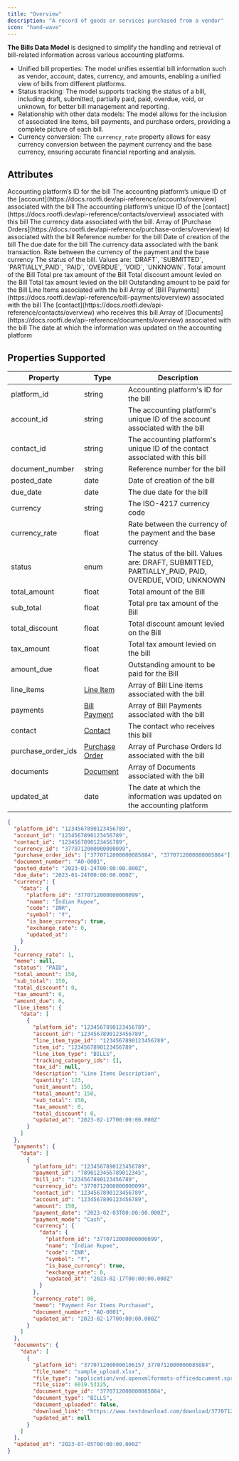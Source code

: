 ```yaml
---
title: "Overview"
description: "A record of goods or services purchased from a vendor"
icon: "hand-wave"
---
```


**The Bills Data Model** is designed to simplify the handling and retrieval of bill-related information across various accounting platforms.

- Unified bill properties: The model unifies essential bill information such as vendor, account, dates, currency, and amounts, enabling a unified view of bills from different platforms.
- Status tracking: The model supports tracking the status of a bill, including draft, submitted, partially paid, paid, overdue, void, or unknown, for better bill management and reporting.
- Relationship with other data models: The model allows for the inclusion of associated line items, bill payments, and purchase orders, providing a complete picture of each bill.
- Currency conversion: The `currency_rate` property allows for easy currency conversion between the payment currency and the base currency, ensuring accurate financial reporting and analysis.

## Attributes

<ResponseField name="platform_id" type="string" required>
  Accounting platform’s ID for the bill
</ResponseField>

<ResponseField name="account_id" type="string">
  The accounting platform’s unique ID of the [account](https://docs.rootfi.dev/api-reference/accounts/overview) associated with the bill
</ResponseField>

<ResponseField name="contact_id" type="string">
  The accounting platform’s unique ID of the [contact](https://docs.rootfi.dev/api-reference/contacts/overview) associated with this bill
</ResponseField>

<ResponseField name="currency_id" type="string">
  The currency data associated with the bill.
</ResponseField>

<ResponseField name="purchase_order_ids" type="Array">
  Array of [Purchase Orders](https://docs.rootfi.dev/api-reference/purchase-orders/overview) Id associated with the bill
</ResponseField>

<ResponseField name="document_number" type="string">
  Reference number for the bill
</ResponseField>

<ResponseField name="posted_date" type="date">
  Date of creation of the bill
</ResponseField>

<ResponseField name="due_date" type="date">
  The due date for the bill
</ResponseField>

<ResponseField name="currency" type="string">
  The currency data associated with the bank transaction.
  <Expandable title="properties">
    <ResponseField name="data" type="Object">
      <Expandable title="properties">
        <Snippet file="currency_snippet.mdx" />
      </Expandable>
    </ResponseField>
  </Expandable>
</ResponseField>

<ResponseField name="currency_rate" type="float">
  Rate between the currency of the payment and the base currency
</ResponseField>

<ResponseField name="status" type="enum">
  The status of the bill. Values are: `DRAFT`, `SUBMITTED`, `PARTIALLY_PAID`, `PAID`, `OVERDUE`, `VOID`, `UNKNOWN`.
</ResponseField>

<ResponseField name="total_amount" type="float">
  Total amount of the Bill
</ResponseField>

<ResponseField name="sub_total" type="float">
  Total pre tax amount of the Bill
</ResponseField>

<ResponseField name="total_discount" type="float">
  Total discount amount levied on the Bill
</ResponseField>

<ResponseField name="tax_amount" type="float">
  Total tax amount levied on the bill
</ResponseField>

<ResponseField name="amount_due" type="float">
  Outstanding amount to be paid for the Bill
</ResponseField>

<ResponseField name="line_items" type="Line Item">
  Line Items associated with the bill
  <Expandable title="properties">
    <ResponseField name="data" type="Object">
      <Expandable title="properties">
        <Snippet file="line_items_snippeet.mdx" />
      </Expandable>
    </ResponseField>
  </Expandable>
</ResponseField>

<ResponseField name="payments" type="Bill Payment">
  Array of [Bill Payments](https://docs.rootfi.dev/api-reference/bill-payments/overview) associated with the bill
  <Expandable title="properties">
    <ResponseField name="data" type="Object">
      <Expandable title="properties">
        <Snippet file="bill_payment.mdx" />
      </Expandable>
    </ResponseField>
  </Expandable>
</ResponseField>

<ResponseField name="contact" type="Contact">
  The [contact](https://docs.rootfi.dev/api-reference/contacts/overview) who receives this bill
</ResponseField>

<ResponseField name="documents" type="Document">
  Array of [Documents](https://docs.rootfi.dev/api-reference/documents/overview) associated with the bill
  <Expandable title="properties">
    <ResponseField name="data" type="Object">
      <Expandable title="properties">
        <Snippet file="documents_snippet.mdx" />
      </Expandable>
    </ResponseField>
  </Expandable>
</ResponseField>

<ResponseField name="updated_at" type="date">
  The date at which the information was updated on the accounting platform
</ResponseField>

## Properties Supported

| Property           | Type                                    | Description                                                                                        |
| ------------------ | --------------------------------------- | -------------------------------------------------------------------------------------------------- |
| platform_id        | string                                  | Accounting platform's ID for the bill                                                              |
| account_id         | string                                  | The accounting platform's unique ID of the account associated with the bill                        |
| contact_id         | string                                  | The accounting platform's unique ID of the contact associated with this bill                       |
| document_number    | string                                  | Reference number for the bill                                                                      |
| posted_date        | date                                    | Date of creation of the bill                                                                       |
| due_date           | date                                    | The due date for the bill                                                                          |
| currency           | string                                  | The ISO-4217 currency code                                                                         |
| currency_rate      | float                                   | Rate between the currency of the payment and the base currency                                     |
| status             | enum                                    | The status of the bill. Values are: DRAFT, SUBMITTED, PARTIALLY_PAID, PAID, OVERDUE, VOID, UNKNOWN |
| total_amount       | float                                   | Total amount of the Bill                                                                           |
| sub_total          | float                                   | Total pre tax amount of the Bill                                                                   |
| total_discount     | float                                   | Total discount amount levied on the Bill                                                           |
| tax_amount         | float                                   | Total tax amount levied on the bill                                                                |
| amount_due         | float                                   | Outstanding amount to be paid for the Bill                                                         |
| line_items         | [Line Item](/docs/line-items)           | Array of Bill Line items associated with the bill                                                  |
| payments           | [Bill Payment](/docs/bill-payments)     | Array of Bill Payments associated with the bill                                                    |
| contact            | [Contact](/docs/contacts)               | The contact who receives this bill                                                                 |
| purchase_order_ids | [Purchase Order](/docs/purchase-orders) | Array of Purchase Orders Id associated with the bill                                               |
| documents          | [Document](/docs/documents)             | Array of Documents associated with the bill                                                        |
| updated_at         | date                                    | The date at which the information was updated on the accounting platform                           |

<ResponseExample name="The Account Object" >

```json The Bills Response Object
{
  "platform_id": "1234567890123456789",
  "account_id": "1234567890123456789",
  "contact_id": "1234567890123456789",
  "currency_id": "3770712000000000099",
  "purchase_order_ids": ["3770712000000085084", "3770712000000085084"],
  "document_number": "AO-0001",
  "posted_date": "2023-01-24T00:00:00.000Z",
  "due_date": "2023-01-24T00:00:00.000Z",
  "currency": {
    "data": {
      "platform_id": "3770712000000000099",
      "name": "Indian Rupee",
      "code": "INR",
      "symbol": "₹",
      "is_base_currency": true,
      "exchange_rate": 0,
      "updated_at":
    }
  },
  "currency_rate": 1,
  "memo": null,
  "status": "PAID",
  "total_amount": 150,
  "sub_total": 150,
  "total_discount": 0,
  "tax_amount": 0,
  "amount_due": 0,
  "line_items": {
    "data": [
      {
        "platform_id": "1234567890123456789",
        "account_id": "1234567890123456789",
        "line_item_type_id": "1234567890123456789",
        "item_id": "1234567890123456789",
        "line_item_type": "BILLS",
        "tracking_category_ids": [],
        "tax_id": null,
        "description": "Line Items Description",
        "quantity": 123,
        "unit_amount": 150,
        "total_amount": 150,
        "sub_total": 150,
        "tax_amount": 0,
        "total_discount": 0,
        "updated_at": "2023-02-17T00:00:00.000Z"
      }
    ]
  },
  "payments": {
    "data": [
      {
        "platform_id": "1234567890123456789",
        "payment_id": "7890123456789012345",
        "bill_id": "1234567890123456789",
        "currency_id": "3770712000000000099",
        "contact_id": "1234567890123456789",
        "account_id": "1234567890123456789",
        "amount": 150,
        "payment_date": "2023-02-03T00:00:00.000Z",
        "payment_mode": "Cash",
        "currency": {
          "data": {
            "platform_id": "3770712000000000099",
            "name": "Indian Rupee",
            "code": "INR",
            "symbol": "₹",
            "is_base_currency": true,
            "exchange_rate": 0,
            "updated_at": "2023-02-17T00:00:00.000Z"
          }
        },
        "currency_rate": 80,
        "memo": "Payment For Items Purchased",
        "document_number": "AO-0001",
        "updated_at": "2023-02-17T00:00:00.000Z"
      }
    ]
  },
  "documents": {
    "data": [
      {
        "platform_id": "3770712000000106157_3770712000000085084",
        "file_name": "sample_upload.xlsx",
        "file_type": "application/vnd.openxmlformats-officedocument.spreadsheetml.sheet",
        "file_size": 6019.53125,
        "document_type_id": "3770712000000085084",
        "document_type": "BILLS",
        "document_uploaded": false,
        "download_link": "https://www.testdownload.com/download/3770712000000106157_3770712000000085084",
        "updated_at": null
      }
    ]
  },
  "updated_at": "2023-07-05T00:00:00.000Z"
}
```

</ResponseExample>
